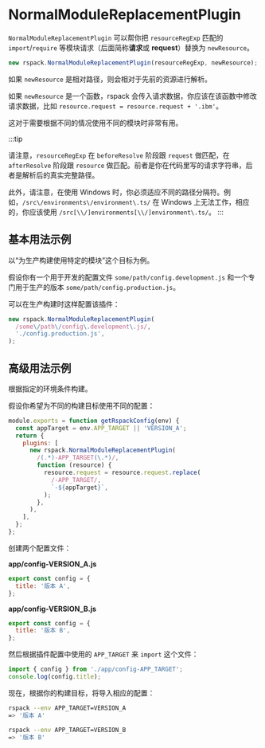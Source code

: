 
<WebpackLicense from="https://webpack.js.org/plugins/normal-module-replacement-plugin/" />

# NormalModuleReplacementPlugin

<ApiMeta addedVersion="0.6.0" />

`NormalModuleReplacementPlugin` 可以帮你把 `resourceRegExp` 匹配的 `import`/`require` 等模块请求（后面简称**请求**或 **request**）替换为 `newResource`。

```js
new rspack.NormalModuleReplacementPlugin(resourceRegExp, newResource);
```

如果 `newResource` 是相对路径，则会相对于先前的资源进行解析。

如果 `newResource` 是一个函数，rspack 会传入请求数据，你应该在该函数中修改请求数据，比如 `resource.request = resource.request + '.ibm'`。

这对于需要根据不同的情况使用不同的模块时非常有用。

:::tip

请注意，`resourceRegExp` 在 `beforeResolve` 阶段跟 `request` 做匹配，在 `afterResolve` 阶段跟 `resource` 做匹配。前者是你在代码里写的请求字符串，后者是解析后的真实完整路径。

此外，请注意，在使用 Windows 时，你必须适应不同的路径分隔符。例如，`/src\/environments\/environment\.ts/` 在 Windows 上无法工作，相应的，你应该使用 `/src[\\/]environments[\\/]environment\.ts/`。
:::

## 基本用法示例

以“为生产构建使用特定的模块”这个目标为例。

假设你有一个用于开发的配置文件 `some/path/config.development.js` 和一个专门用于生产的版本 `some/path/config.production.js`。

可以在生产构建时这样配置该插件：

```javascript
new rspack.NormalModuleReplacementPlugin(
  /some\/path\/config\.development\.js/,
  './config.production.js',
);
```

## 高级用法示例

根据指定的环境条件构建。

假设你希望为不同的构建目标使用不同的配置：

```javascript
module.exports = function getRspackConfig(env) {
  const appTarget = env.APP_TARGET || 'VERSION_A';
  return {
    plugins: [
      new rspack.NormalModuleReplacementPlugin(
        /(.*)-APP_TARGET(\.*)/,
        function (resource) {
          resource.request = resource.request.replace(
            /-APP_TARGET/,
            `-${appTarget}`,
          );
        },
      ),
    ],
  };
};
```

创建两个配置文件：

**app/config-VERSION_A.js**

```js
export const config = {
  title: '版本 A',
};
```

**app/config-VERSION_B.js**

```js
export const config = {
  title: '版本 B',
};
```

然后根据插件配置中使用的 `APP_TARGET` 来 `import` 这个文件：

```js
import { config } from './app/config-APP_TARGET';
console.log(config.title);
```

现在，根据你的构建目标，将导入相应的配置：

```bash
rspack --env APP_TARGET=VERSION_A
=> '版本 A'

rspack --env APP_TARGET=VERSION_B
=> '版本 B'
```
